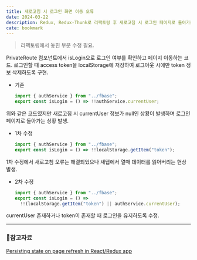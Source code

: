 ```yaml
---
title: 새로고침 시 로그인 화면 이동 오류
date: 2024-03-22
description: Redux, Redux-Thunk로 리팩토링 후 새로고침 시 로그인 페이지로 돌아가는 오류 발생
cate: bookmark
---
```


> 리팩토링에서 놓친 부분 수정 필요.

PrivateRoute 컴포넌트에서 isLogin으로 로그인 여부를 확인하고 페이지 이동하는 코드.
로그인할 때 access token을 localStorage에 저장하여 로그아웃 시에만 token 정보 삭제하도록 구현.

- 기존

  ```js
  import { authService } from "../fbase";
  export const isLogin = () => !!authService.currentUser;
  ```

위와 같은 코드였지만 새로고침 시 currentUser 정보가 null인 상황이 발생하며 로그인 페이지로 돌아가는 상황 발생.

- 1차 수정

  ```js
  import { authService } from "../fbase";
  export const isLogin = () => !!localStorage.getItem("token");
  ```

1차 수정에서 새로고침 오류는 해결되었으나 새탭에서 열때 데이터를 잃어버리는 현상 발생.

- 2차 수정
  ```js
  import { authService } from "../fbase";
  export const isLogin = () =>
    !!(localStorage.getItem("token") || authService.currentUser);
  ```

currentUser 존재하거나 token이 존재할 때 로그인을 유지하도록 수정.

<hr />

### 📌참고자료

[Persisting state on page refresh in React/Redux app](https://dev.to/mihomihouk/persisting-state-on-page-refresh-in-reactredux-app-58cf)
